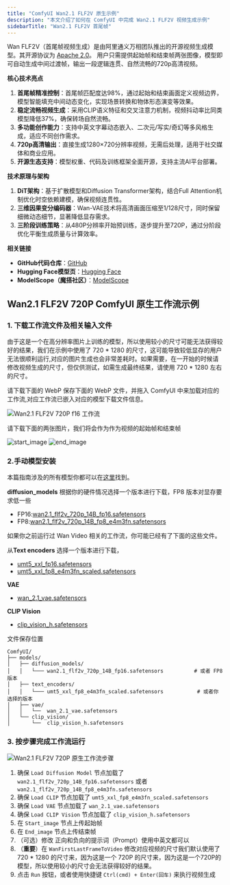 ```yaml
---
title: "ComfyUI Wan2.1 FLF2V 原生示例"
description: "本文介绍了如何在 ComfyUI 中完成 Wan2.1 FLF2V 视频生成示例"
sidebarTitle: "Wan2.1 FLF2V 首尾帧"
---
```


Wan FLF2V（首尾帧视频生成）是由阿里通义万相团队推出的开源视频生成模型。其开源协议为 [Apache 2.0](https://github.com/Wan-Video/Wan2.1?tab=Apache-2.0-1-ov-file)。
用户只需提供起始帧和结束帧两张图像，模型即可自动生成中间过渡帧，输出一段逻辑连贯、自然流畅的720p高清视频。

**核心技术亮点**

1. **首尾帧精准控制**：首尾帧匹配度达98%，通过起始和结束画面定义视频边界，模型智能填充中间动态变化，实现场景转换和物体形态演变等效果。
2. **稳定流畅视频生成**：采用CLIP语义特征和交叉注意力机制，视频抖动率比同类模型降低37%，确保转场自然流畅。
3. **多功能创作能力**：支持中英文字幕动态嵌入、二次元/写实/奇幻等多风格生成，适应不同创作需求。
4. **720p高清输出**：直接生成1280×720分辨率视频，无需后处理，适用于社交媒体和商业应用。
5. **开源生态支持**：模型权重、代码及训练框架全面开源，支持主流AI平台部署。

**技术原理与架构**

1. **DiT架构**：基于扩散模型和Diffusion Transformer架构，结合Full Attention机制优化时空依赖建模，确保视频连贯性。
2. **三维因果变分编码器**：Wan-VAE技术将高清画面压缩至1/128尺寸，同时保留细微动态细节，显著降低显存需求。
3. **三阶段训练策略**：从480P分辨率开始预训练，逐步提升至720P，通过分阶段优化平衡生成质量与计算效率。

**相关链接**

- **GitHub代码仓库**：[GitHub](https://github.com/Wan-Video/Wan2.1)
- **Hugging Face模型页**：[Hugging Face](https://huggingface.co/Wan-AI/Wan2.1-FLF2V-14B-720P)
- **ModelScope（魔搭社区）**：[ModelScope](https://www.modelscope.cn/models/Wan-AI/Wan2.1-FLF2V-14B-720P)

## Wan2.1 FLF2V 720P ComfyUI 原生工作流示例

### 1. 下载工作流文件及相关输入文件

<Tip>
由于这是一个在高分辨率图片上训练的模型，所以使用较小的尺寸可能无法获得较好的结果，我们在示例中使用了 720 * 1280 的尺寸，这可能导致较低显存的用户无法很顺利运行,对应的图片生成也会非常差耗时。如果需要，在一开始的时候请修改视频生成的尺寸，但仅供测试，如需生成最终结果，请使用 720 * 1280 左右的尺寸。
</Tip>

请下载下面的 WebP 保存下面的 WebP 文件，并拖入 ComfyUI 中来加载对应的工作流,对应工作流已嵌入对应的模型下载文件信息。

![Wan2.1 FLF2V 720P f16 工作流](https://raw.githubusercontent.com/Comfy-Org/example_workflows/refs/heads/main/wan2.1_flf2v/wan2.1_flf2v_720_f16.webp)

请下载下面的两张图片，我们将会作为作为视频的起始帧和结束帧

![start_image](https://raw.githubusercontent.com/Comfy-Org/example_workflows/refs/heads/main/wan2.1_flf2v/input/start_image.png)
![end_image](https://raw.githubusercontent.com/Comfy-Org/example_workflows/refs/heads/main/wan2.1_flf2v/input/end_image.png)

###  2.手动模型安装

本篇指南涉及的所有模型你都可以在[这里](https://huggingface.co/Comfy-Org/Wan_2.1_ComfyUI_repackaged/tree/main/split_files)找到。

**diffusion_models** 根据你的硬件情况选择一个版本进行下载，FP8 版本对显存要求低一些

- FP16:[wan2.1_flf2v_720p_14B_fp16.safetensors](https://huggingface.co/Comfy-Org/Wan_2.1_ComfyUI_repackaged/resolve/main/split_files/diffusion_models/wan2.1_flf2v_720p_14B_fp16.safetensors?download=true)
- FP8:[wan2.1_flf2v_720p_14B_fp8_e4m3fn.safetensors](https://huggingface.co/Comfy-Org/Wan_2.1_ComfyUI_repackaged/blob/main/split_files/diffusion_models/wan2.1_flf2v_720p_14B_fp8_e4m3fn.safetensors)

<Tip>
如果你之前运行过 Wan Video 相关的工作流，你可能已经有了下面的这些文件。
</Tip>

从**Text encoders** 选择一个版本进行下载，
- [umt5_xxl_fp16.safetensors](https://huggingface.co/Comfy-Org/Wan_2.1_ComfyUI_repackaged/resolve/main/split_files/text_encoders/umt5_xxl_fp16.safetensors?download=true)
- [umt5_xxl_fp8_e4m3fn_scaled.safetensors](https://huggingface.co/Comfy-Org/Wan_2.1_ComfyUI_repackaged/resolve/main/split_files/text_encoders/umt5_xxl_fp8_e4m3fn_scaled.safetensors?download=true)

**VAE**
- [wan_2.1_vae.safetensors](https://huggingface.co/Comfy-Org/Wan_2.1_ComfyUI_repackaged/resolve/main/split_files/vae/wan_2.1_vae.safetensors?download=true)

**CLIP Vision**
- [clip_vision_h.safetensors](https://huggingface.co/Comfy-Org/Wan_2.1_ComfyUI_repackaged/resolve/main/split_files/clip_vision/clip_vision_h.safetensors?download=true)

文件保存位置
```
ComfyUI/
├── models/
│   ├── diffusion_models/
│   │   └─── wan2.1_flf2v_720p_14B_fp16.safetensors          # 或者 FP8 版本
│   ├── text_encoders/
│   │   └─── umt5_xxl_fp8_e4m3fn_scaled.safetensors           # 或者你选择的版本
│   ├── vae/
│   │   └──  wan_2.1_vae.safetensors
│   └── clip_vision/
│       └──  clip_vision_h.safetensors   
```

### 3. 按步骤完成工作流运行

![Wan2.1 FLF2V 720P 原生工作流步骤](/images/tutorial/video/wan/wan2.1_flf2v_14B_720P_step_guide.jpg)

1. 确保 `Load Diffusion Model` 节点加载了 `wan2.1_flf2v_720p_14B_fp16.safetensors` 或者 `wan2.1_flf2v_720p_14B_fp8_e4m3fn.safetensors`
2. 确保 `Load CLIP` 节点加载了 `umt5_xxl_fp8_e4m3fn_scaled.safetensors`
3. 确保 `Load VAE` 节点加载了 `wan_2.1_vae.safetensors`
4. 确保 `Load CLIP Vision` 节点加载了 `clip_vision_h.safetensors `
5. 在 `Start_image` 节点上传起始帧
6. 在 `End_image` 节点上传结束帧
7. （可选）修改 正向和负向的提示词（Prompt）使用中英文都可以
8. （**重要**）在 `WanFirstLastFrameToVideo` 修改对应视频的尺寸我们默认使用了 720 * 1280 的尺寸来，因为这是一个 720P 的尺寸来，因为这是一个720P的模型，所以使用较小的尺寸会无法获得较好的结果。
9. 点击 `Run` 按钮，或者使用快捷键 `Ctrl(cmd) + Enter(回车)` 来执行视频生成

